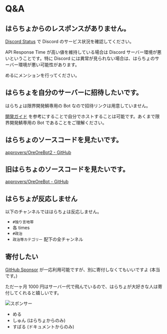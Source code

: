# Q&A

## はらちょからのレスポンスがありません。

[Discord Status](https://discordstatus.com/) で Discord のサービス状況を確認してください。

API Response Time が高い値を維持している場合は Discord サーバー環境が悪いということです。特に Discord には異常が見られない場合は、はらちょのサーバー環境が悪い可能性があります。

めるにメンションを行ってください。

## はらちょを自分のサーバーに招待したいです。

はらちょは限界開発鯖専用の Bot なので招待リンクは用意していません。

[開発ガイド](../dev_docs/) を参考にすることで自分でホストすることは可能です。あくまで限界開発鯖専用の Bot であることをご理解ください。

## はらちょのソースコードを見たいです。

[approvers/OreOreBot2 - GitHub](https://github.com/approvers/OreOreBot2)

## 旧はらちょのソースコードを見たいです。

[approvers/OreOreBot - GitHub](https://github.com/approvers/OreOreBot)

## はらちょが反応しません

以下のチャンネルでははらちょは反応しません。

- `#独り言地帯`
- 各 times
- `#政治`
- `政治等カテゴリー` 配下の全チャンネル

## 寄付したい

[GitHub Sponsor](https://github.com/sponsors) が一応利用可能ですが、別に寄付しなくてもいいですよ (本当です。)

ただ一ヶ月 1000 円はサーバー代で飛んでいるので、はらちょが大好きな人は寄付してくれると嬉しいです。

![スポンサー](../../static/images/sponsor.jpg)

- める
- しゅん (はらちょからのみ)
- すばる (ドキュメントからのみ)
